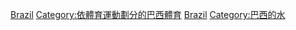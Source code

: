 {{Commons category|Swimming in Brazil}}
[[Category:各國游泳|Brazil]]
[[Category:依體育運動劃分的巴西體育|Category:依體育運動劃分的巴西體育]]
[[Category:南美洲游泳|Brazil]]
[[Category:巴西的水|Category:巴西的水]]